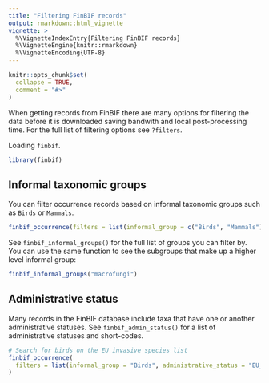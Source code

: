 ```yaml
---
title: "Filtering FinBIF records"
output: rmarkdown::html_vignette
vignette: >
  %\VignetteIndexEntry{Filtering FinBIF records}
  %\VignetteEngine{knitr::rmarkdown}
  %\VignetteEncoding{UTF-8}
---
```


```r
knitr::opts_chunk$set(
  collapse = TRUE,
  comment = "#>"
)
```

When getting records from FinBIF there are many options for filtering the data
before it is downloaded saving bandwith and local post-processing time. For the
full list of filtering options see `?filters`.

Loading `finbif`.
```r
library(finbif)
```

## Informal taxonomic groups
You can filter occurrence records based on informal taxonomic groups such as
`Birds` or `Mammals`.
```r
finbif_occurrence(filters = list(informal_group = c("Birds", "Mammals")))
```

See `finbif_informal_groups()` for the full list of groups you can filter by. 
You can use the same function to see the subgroups that make up a higher
level informal group:
```r
finbif_informal_groups("macrofungi")
```

## Administrative status
Many records in the FinBIF database include taxa that have one or another
administrative statuses. See `finbif_admin_status()` for a list of
administrative statuses and short-codes.
```r
# Search for birds on the EU invasive species list
finbif_occurrence(
  filters = list(informal_group = "Birds", administrative_status = "EU_INVSV")
)
```

